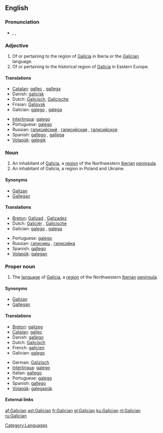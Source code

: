 {{interwiktionary|code=gl}}
==English==
{{wikipedia}}

===Pronunciation===
* {{enPR|gə-lĭsh'ən}}, {{IPA|/gəˈlɪʃən/}}, {{SAMPA|/g@"lIS@n/}}

===Adjective===
{{en-adj}}

# Of or pertaining to the region of [[Galicia]] in Iberia or the [[#Proper noun|Galician]] language.
# Of or pertaining to the historical region of [[Galicia]] in Eastern Europe.

====Translations====
{{trans-top|pertaining to Galicia or Galician}}
* [[Catalan]]: [[gallec]] {{m}}, [[gallega]] {{f}}
* Danish: [[galicisk]]
* Dutch: [[Galicisch]], [[Galicische]]
* Frisian: [[Galisysk]]
* Galician: [[galego]] {{m}}, [[galega]] {{f}}
{{trans-mid}}
* [[Interlingua]]: [[galego]]
* Portuguese: [[galego]]
* Russian: [[галисийский]] {{m}}, [[галисийская]] {{f}}, [[галисийское]] {{n}}
* Spanish: [[gallego]] {{m}}, [[gallega]] {{f}}
* [[Volapük]]: [[galegik]]
{{trans-bottom}}

===Noun===
{{en-noun}}

# An inhabitant of [[Galicia]], a [[region]] of the Northwestern [[Iberian peninsula|Iberian]] [[peninsula]].
# An inhabitant of Galicia, a region in Poland and Ukraine.

====Synonyms====
* [[Galizan]]
* [[Gallegan]]

====Translations====
{{trans-top|person(s)}}
* [[Breton]]: [[Galizad]] {{m}}, [[Galizadez]] {{f}}
* Dutch: [[Galiciër]] {{m}}, [[Galicische]] {{f}}
* Galician: [[galego]] {{m}}, [[galega]] {{f}}
{{trans-mid}}
* Portuguese: [[galego]]
* Russian: [[галисиец]] {{m}}, [[галисийка]] {{f}}
* Spanish: [[gallego]]
* [[Volapük]]: [[galegan]]
{{trans-bottom}}

===Proper noun===
{{en-proper-noun}}

# The [[language]] of [[Galicia]], a [[region]] of the Northwestern [[Iberian peninsula|Iberian]] [[peninsula]].

====Synonyms====
* [[Galizan]]
* [[Gallegan]]

====Translations====
{{trans-top|language}}
* [[Breton]]: [[galizeg]] {{m}}
* [[Catalan]]: [[gallec]] {{m}}
* Danish: [[gallego]]
* Dutch: [[Galicisch]] {{n}}
* French: [[galicien]]
* Galician: [[galego]]
{{trans-mid}}
* German: [[Galizisch]] {{n}}
* [[Interlingua]]: [[galego]]
* Italian: [[gallego]]
* Portuguese: [[galego]]
* Spanish: [[gallego]]
* [[Volapük]]: [[galegapük]]
{{trans-bottom}}

====External links====
{{ethnologue|code=glg}}
{{websters-online}}

[[Category:Languages]]

[[af:Galician]]
[[ast:Galician]]
[[fr:Galician]]
[[gl:Galician]]
[[ku:Galician]]
[[nl:Galician]]
[[ru:Galician]]